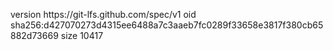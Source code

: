 version https://git-lfs.github.com/spec/v1
oid sha256:d427070273d4315ee6488a7c3aaeb7fc0289f33658e3817f380cb65882d73669
size 10417
